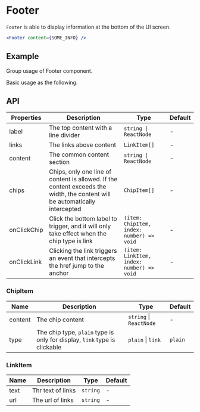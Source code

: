 # Footer

`Footer` is able to display information at the bottom of the UI screen.

```jsx
<Footer content={SOME_INFO} />
```

## Example

Group usage of Footer component.

<Demo src="../../components/footer/demo/ExampleMore.tsx" />

Basic usage as the following.

<Demo src="../../components/footer/demo/Example.tsx" />

## API

| Properties | Description | Type | Default |
|------------|-------------|------|---------|
| label       | The top content with a line divider | `string \| ReactNode` | - |
| links       | The links above content | `LinkItem[]` | - |
| content     | The common content section | `string \| ReactNode` | - |
| chips       | Chips, only one line of content is allowed. If the content exceeds the width, the content will be automatically intercepted | `ChipItem[]` | - |
| onClickChip | Click the bottom label to trigger, and it will only take effect when the chip type is link | `(item: ChipItem, index: number) => void` | - |
| onClickLink | Clicking the link triggers an event that intercepts the href jump to the anchor | `(item: LinkItem, index: number) => void` | - |

### ChipItem

| Name | Description                                           | Type                  | Default   |
| ---- | ----------------------------------------------------- | --------------------- | --------- |
| content | The chip content | `string` \| `ReactNode` | - |
| type | The chip type, `plain` type is only for display, `link` type is clickable | `plain` \| `link` | `plain` |

### LinkItem

| Name | Description   | Type     | Default |
| ---- | ------------- | -------- | ------- |
| text | Thr text of links | `string` | - |
| url | The url of links | `string` | - |

